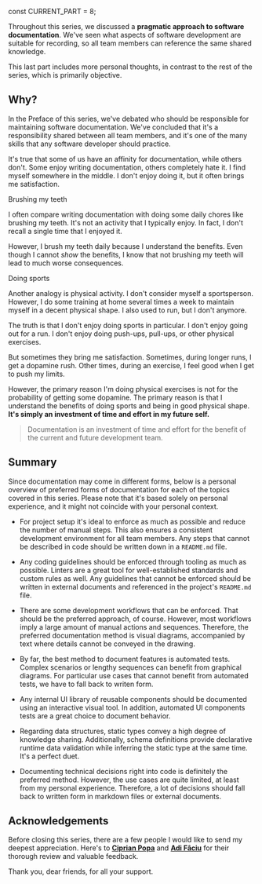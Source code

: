 



const CURRENT_PART = 8;


<TOC current={CURRENT_PART} />

Throughout this series, we discussed a **pragmatic approach to software documentation**. We've seen what aspects of software development are suitable for recording, so all team members can reference the same shared knowledge.

This last part includes more personal thoughts, in contrast to the rest of the series, which is primarily objective.

## Why?

In the <LinkTo part={0} hash="authors">Preface</LinkTo> of this series, we've debated who should be responsible for maintaining software documentation. We've concluded that it's a responsibility shared between all team members, and it's one of the many skills that any software developer should practice.

It's true that some of us have an affinity for documentation, while others don't. Some enjoy writing documentation, others completely hate it. I find myself somewhere in the middle. I don't enjoy doing it, but it often brings me satisfaction.

<Subheading>Brushing my teeth</Subheading>

I often compare writing documentation with doing some daily chores like brushing my teeth. It's not an activity that I typically enjoy. In fact, I don't recall a single time that I enjoyed it.

However, I brush my teeth daily because I understand the benefits. Even though I cannot _show_ the benefits, I know that not brushing my teeth will lead to much worse consequences.

<Subheading>Doing sports</Subheading>

Another analogy is physical activity. I don't consider myself a sportsperson. However, I do some training at home several times a week to maintain myself in a decent physical shape. I also used to run, but I don't anymore.

The truth is that I don't enjoy doing sports in particular. I don't enjoy going out for a run. I don't enjoy doing push-ups, pull-ups, or other physical exercises.

But sometimes they bring me satisfaction. Sometimes, during longer runs, I get a dopamine rush. Other times, during an exercise, I feel good when I get to push my limits.

However, the primary reason I'm doing physical exercises is not for the probability of getting some dopamine. The primary reason is that I understand the benefits of doing sports and being in good physical shape. **It's simply an investment of time and effort in my future self.**

> Documentation is an investment of time and effort for the benefit of the current and future development team.

## Summary

Since documentation may come in different forms, below is a personal overview of preferred forms of documentation for each of the topics covered in this series. Please note that it's based solely on personal experience, and it might not coincide with your personal context.

<Overview />

- For <LinkTo part={1}>project setup</LinkTo> it's ideal to enforce as much as possible and reduce the number of manual steps. This also ensures a consistent development environment for all team members. Any steps that cannot be described in code should be written down in a `README.md` file.

- Any <LinkTo part={2}>coding guidelines</LinkTo> should be enforced through tooling
  as much as possible. Linters are a great tool for well-established standards and custom rules as well. Any guidelines that cannot
  be enforced should be written in external documents and referenced in the project's `README.md`
  file.

- There are some <LinkTo part={3}>development workflows</LinkTo> that can be enforced. That should be the preferred approach, of course. However, most workflows imply a large amount of manual actions and sequences. Therefore, the preferred documentation method is visual diagrams, accompanied by text where details cannot be conveyed in the drawing.

- By far, the best method to document <LinkTo part={4}>features</LinkTo> is automated tests. Complex scenarios or lengthy sequences can benefit from graphical diagrams. For particular use cases that cannot benefit from automated tests, we have to fall back to writen form.

- Any internal <LinkTo part={5}>UI library</LinkTo> of reusable components should be documented using an interactive visual tool. In addition, automated UI components tests are a great choice to document behavior.

- Regarding <LinkTo part={6}>data structures</LinkTo>, static types convey a high degree of knowledge sharing. Additionally, schema definitions provide declarative runtime data validation while inferring the static type at the same time. It's a perfect duet.

- Documenting <LinkTo part={7}>technical decisions</LinkTo> right into code is definitely the preferred method. However, the use cases are quite limited, at least from my personal experience. Therefore, a lot of decisions should fall back to written form in markdown files or external documents.

## Acknowledgements

Before closing this series, there are a few people I would like to send my deepest appreciation. Here's to [**Ciprian Popa**](https://www.linkedin.com/in/ciprianweberpopa/) and [**Adi Fâciu**](https://adrianfaciu.dev/) for their thorough review and valuable feedback.

Thank you, dear friends, for all your support.
